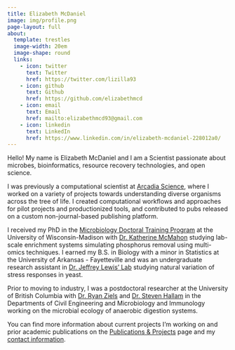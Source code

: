 ```yaml
---
title: Elizabeth McDaniel
image: img/profile.png
page-layout: full
about:
  template: trestles
  image-width: 20em
  image-shape: round
  links:
    - icon: twitter
      text: Twitter
      href: https://twitter.com/lizilla93
    - icon: github
      text: Github
      href: https://github.com/elizabethmcd
    - icon: email
      text: Email
      href: mailto:elizabethmcd93@gmail.com
    - icon: linkedin
      text: LinkedIn
      href: https://www.linkedin.com/in/elizabeth-mcdaniel-228012a0/
---
```


Hello! My name is Elizabeth McDaniel and I am a Scientist passionate about microbes, bioinformatics, resource recovery technologies, and open science.

I was previously a computational scientist at [Arcadia Science](arcadia.science), where I worked on a variety of projects towards understanding diverse organisms across the tree of life. I created computational workflows and approaches for pilot projects and productionized tools, and contributed to pubs released on a custom non-journal-based publishing platform.

I received my PhD in the [Microbiology Doctoral Training Program](https://microbiology.wisc.edu/) at the University of Wisconsin-Madison with [Dr. Katherine McMahon](https://mcmahonlab.wisc.edu/) studying lab-scale enrichment systems simulating phosphorus removal using multi-omics techniques. I earned my B.S. in Biology with a minor in Statistics at the University of Arkansas - Fayetteville and was an undergraduate research assistant in [Dr. Jeffrey Lewis' Lab](https://www.thelewislab.com/) studying natural variation of stress responses in yeast.

Prior to moving to industry, I was a postdoctoral researcher at the University of British Columbia with [Dr. Ryan Ziels](https://www.zielslab.com/) and [Dr. Steven Hallam](https://hallam.microbiology.ubc.ca/) in the Departments of Civil Engineering and Microbiology and Immunology working on the microbial ecology of anaerobic digestion systems.

You can find more information about current projects I'm working on and prior academic publications on the [Publications & Projects](publications.qmd) page and my [contact information](contact.qmd).
